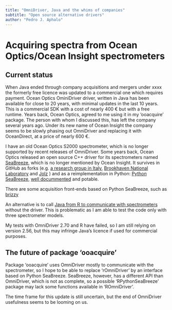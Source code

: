 ```yaml
---
title: "OmniDriver, Java and the whims of companies"
subtitle: "Open source alternative drivers"
author: "Pedro J. Aphalo"
---
```


# Acquiring spectra from Ocean Optics/Ocean Insight spectrometers

## Current status

When Java ended through company acquisitions and mergers under xxxx the formerly free licence was updated to a commercial one which requires payment. Ocean Optics OminiDriver driver, written in Java has been available for close to 20 years, with minimal updates in the last 10 years. This is a commercial SDK with a cost of nearly 400 € but with a free runtime. Years back, Ocean Optics, agreed to me using it in my 'ooacquire' package. The person with whom I discussed this, has left the company several years ago. Under its new name of Ocean Insight the company seems to be slowly phasing out OmniDriver and replacing it with OceanDirect, at a price of nearly 600 €.

I have an old Ocean Optics S2000 spectrometer, which is no longer supported by recent releases of OmniDriver. Some years back, Ocean Optics released an open source C++ driver for its spectrometers named [SeaBreeze](https://sourceforge.net/projects/seabreeze/), which is no longer mentioned by Ocean Insight. It survives in GitHub as forks (e.g.\ [a research group in Italy](https://github.com/udyni/seabreeze), [Brookhaven National Laboratory](https://github.com/jwlodek/SeaBreeze) and [Jolz](https://github.com/jolz/SeaBreeze) ) and as a reimplementation in Python: [Python SeaBreeze](https://github.com/ap--/python-seabreeze), [well docummented](https://python-seabreeze.readthedocs.io/en/latest/) and potable.

There are some acquisition front-ends based on Python SeaBreeze, such as [brizzy](https://github.com/conchoecia/brizzy)

An alternative is to call [Java from R to communicate with spectrometers](https://github.com/PannetonB/Ocean-Optics-spectro-with-usb4java-in-R/blob/master/R/playWith_usb4java.R) without the driver. This is problematic as I am able to test the code only with three spectrometer models.

My tests with OmniDriver 2.70 and R have failed, so I am still relying on version 2.56, but this may infringe Java's licence if used for commercial purposes. 

## The future of package 'ooacquire'

Package 'ooacquire' uses OmniDriver mostly to communicate with the spectrometer, so I hope to be able to replace 'rOmniDriver' by an interface based on Python SeaBreeze. SeaBreeze, however, has a different API than OmniDriver, which is not as complete, so a possible 'RPythonSeaBreeze' package may lack some functions available in 'ROmniDriver'.

The time frame for this update is still uncertain, but the end of OmniDriver usefulness seems to be looming on us.





